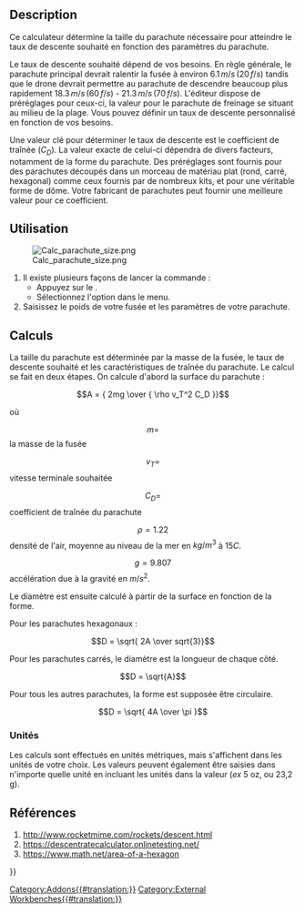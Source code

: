 <languages/>

{{Docnav/fr
|[[Rocket_Ejection_Charge_Calculator/fr|Calcul charge d'éjection]]
|[[Rocket_Thrust_To_Weight_Calculator/fr|Calcul poussée par rapport au poids]]
|[[Rocket_Workbench/fr|Atelier Rocket]]
|IconL=Rocket_Calculator.svg
|IconR=Rocket_Calculator.svg
|IconC=RocketWorkbench.svg
}}

{{GuiCommand/fr
|Name=Rocket Parachute Size Calculator
|Name/fr=Rocket Calcul taille parachute
|Icon=Rocket_Calculator.svg
|MenuLocation=Rocket → Calculators → Parachute Size Calculator
|Workbenches=[[Rocket_Workbench/fr|Rocket]]
|Version=0.19
}}

== Description ==

Ce calculateur détermine la taille du parachute nécessaire pour atteindre le taux de descente souhaité en fonction des paramètres du parachute.

Le taux de descente souhaité dépend de vos besoins. En règle générale, le parachute principal devrait ralentir la fusée à environ <math>6.1\,m/s\,(20\,f/s)</math> tandis que le drone devrait permettre au parachute de descendre beaucoup plus rapidement
<math>18.3\,m/s\,(60\,f/s)</math> - <math>21.3\,m/s\,(70\,f/s)</math>. L'éditeur dispose de préréglages pour ceux-ci, la valeur pour le parachute de freinage se situant au milieu de la plage. Vous pouvez définir un taux de descente personnalisé en fonction de vos besoins.

Une valeur clé pour déterminer le taux de descente est le coefficient de traînée (<math>C_D</math>). La valeur exacte de celui-ci dépendra de divers facteurs, notamment de la forme du parachute. Des préréglages sont fournis pour des parachutes découpés dans un morceau de matériau plat (rond, carré, hexagonal) comme ceux fournis par de nombreux kits, et pour une véritable forme de dôme. Votre fabricant de parachutes peut fournir une meilleure valeur pour ce coefficient.

<span id="Usage"></span>
== Utilisation ==

[[File:Calc_parachute_size.png]]

# Il existe plusieurs façons de lancer la commande : 
#* Appuyez sur le {{Button|[[Image:Rocket_Calculator.svg|16px]] [[Rocket_Parachute_Size_Calculator/fr|Parachute Size Calculator]]}}.
#* Sélectionnez l'option {{MenuCommand|Rocket → Calculators → [[Image:Rocket_Calculator.svg|16px]] Parachute Size Calculator}} dans le menu.
# Saisissez le poids de votre fusée et les paramètres de votre parachute.

<span id="Calculation"></span>
== Calculs ==

La taille du parachute est déterminée par la masse de la fusée, le taux de descente souhaité et les caractéristiques de traînée du parachute. Le calcul se fait en deux étapes. On calcule d'abord la surface du parachute :

::<math>A = { 2mg \over { \rho v_T^2 C_D }}</math>

où

::<math>m = </math> la masse de la fusée
::<math>v_T = </math>vitesse terminale souhaitée
::<math>C_D = </math>coefficient de traînée du parachute
::<math>\rho = 1.22</math> densité de l'air, moyenne au niveau de la mer en <math>kg/m^3</math> à <math>15C</math>.
::<math>g = 9.807</math> accélération due à la gravité en <math>m/s^2</math>.

Le diamètre est ensuite calculé à partir de la surface en fonction de la forme.

Pour les parachutes hexagonaux :

::<math>D = \sqrt{ 2A \over sqrt{3}}</math>

Pour les parachutes carrés, le diamètre est la longueur de chaque côté.

::<math>D = \sqrt{A}</math>

Pour tous les autres parachutes, la forme est supposée être circulaire.

::<math>D = \sqrt{ 4A \over \pi }</math>

<span id="Units"></span>
===Unités===

Les calculs sont effectués en unités métriques, mais s'affichent dans les unités de votre choix. Les valeurs peuvent également être saisies dans n'importe quelle unité en incluant les unités dans la valeur (''ex'' 5 oz, ou 23,2 g).

<span id="References"></span>
== Références ==

# http://www.rocketmime.com/rockets/descent.html
# https://descentratecalculator.onlinetesting.net/
# https://www.math.net/area-of-a-hexagon


{{Docnav/fr
|[[Rocket_Ejection_Charge_Calculator/fr|Calcul charge d'éjection]]
|[[Rocket_Thrust_To_Weight_Calculator/fr|Calcul poussée par rapport au poids]]
|[[Rocket_Workbench/fr|Atelier Rocket]]
|IconL=Rocket_Calculator.svg
|IconR=Rocket_Calculator.svg
|IconC=RocketWorkbench.svg
}}

{{Userdocnavi{{#translation:}}}}
[[Category:Addons{{#translation:}}]]
[[Category:External Workbenches{{#translation:}}]]